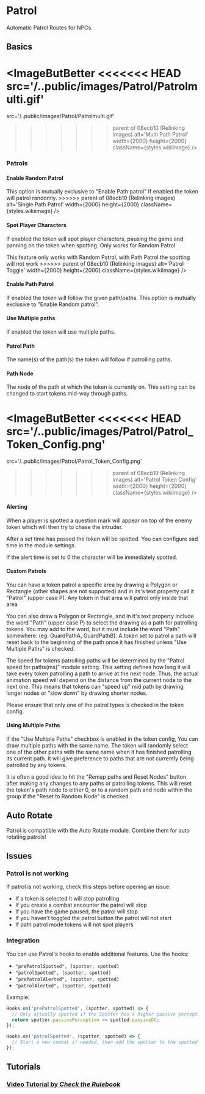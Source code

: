 
# Patrol

Automatic Patrol Routes for NPCs.

## Basics

<ImageButBetter
<<<<<<< HEAD
  src='/..public/images/Patrol/Patrolmulti.gif'
=======
  src='/..public/images/Patrol/Patrolmulti.gif'
>>>>>>> parent of 08ecb10 (Relinking images)
  alt='Multi Path Patrol'
  width={2000}
  height={2000}
  className={styles.wikiimage}
/>

### Patrols

#### Enable Random Patrol

<Callout type='warning' emoji='⚠️'>
  This option is mutually exclusive to "Enable Path patrol"
</Callout>
If enabled the token will patrol randomly.
<ImageButBetter
<<<<<<< HEAD
  src='/..public/images/Patrol/Single_Path_Patrol.gif'
=======
  src='/..public/images/Patrol/Single_Path_Patrol.gif'
>>>>>>> parent of 08ecb10 (Relinking images)
  alt='Single Path Patrol'
  width={2000}
  height={2000}
  className={styles.wikiimage}
/>

#### Spot Player Characters

If enabled the token will spot player characters, pausing the game and
panning on the token when spotting. Only works for Random Patrol

<Callout type='warning' emoji='⚠️'>
  This feature only works with Random Patrol, with Path Patrol the spotting will
  not work
</Callout>
<ImageButBetter
<<<<<<< HEAD
  src='/..public/images/Patrol/Patrol_Toggle.png'
=======
  src='/..public/images/Patrol/Patrol_Toggle.png'
>>>>>>> parent of 08ecb10 (Relinking images)
  alt='Patrol Toggle'
  width={2000}
  height={2000}
  className={styles.wikiimage}
/>

#### Enable Path Patrol

If enabled the token will follow the given path/paths. This option is
mutually exclusive to "Enable Random patrol".

#### Use Multiple paths

If enabled the token will use multiple paths.

#### Patrol Path

The name(s) of the path(s) the token will follow if patrolling paths.

#### Path Node

The node of the path at which the token is currently on. This setting
can be changed to start tokens mid-way through paths.

<ImageButBetter
<<<<<<< HEAD
  src='/..public/images/Patrol/Patrol_Token_Config.png'
=======
  src='/..public/images/Patrol/Patrol_Token_Config.png'
>>>>>>> parent of 08ecb10 (Relinking images)
  alt='Patrol Token Config'
  width={2000}
  height={2000}
  className={styles.wikiimage}
/>

#### Alerting

When a player is spotted a question mark will appear on top of the enemy
token which will then try to chase the intruder.

After a set time has passed the token will be spotted. You can configure
sad time in the module settings.

If the alert time is set to 0 the character will be immediately spotted.

#### Custom Patrols

You can have a token patrol a specific area by drawing a Polygon or
Rectangle (other shapes are not supported) and in its's text property
call it "Patrol" (upper case P). Any token in that area will patrol only
inside that area

You can also draw a Polygon or Rectangle, and in it's text property
include the word "Path" (upper case P) to select the drawing as a path
for patrolling tokens. You may add to the word, but it must include the
word "Path" somewhere. (eg. GuardPathA, GuardPathB). A token set to
patrol a path will reset back to the beginning of the path once it has
finished unless "Use Multiple Paths" is checked.

The speed for tokens patrolling paths will be determined by the "Patrol
speed for paths(ms)" module setting. This setting defines how long it
will take every token patrolling a path to arrive at the next node.
Thus, the actual animation speed will depend on the distance from the
current node to the next one. This means that tokens can "speed up" mid
path by drawing longer nodes or "slow down" by drawing shorter nodes.

Please ensure that only one of the patrol types is checked in the token
config.

#### Using Multiple Paths

If the "Use Multiple Paths" checkbox is enabled in the token config, You
can draw multiple paths with the same name. The token will randomly
select one of the other paths with the same name when it has finished
patrolling its current path. It will give preference to paths that are
not currently being patrolled by any tokens.

It is often a good idea to hit the "Remap paths and Reset Nodes" button
after making any changes to any paths or patrolling tokens. This will
reset the token's path node to either 0, or to a random path and node
within the group if the "Reset to Random Node" is checked.

## Auto Rotate

Patrol is compatible with the Auto Rotate module. Combine them for auto
rotating patrols\!

## Issues

### Patrol is not working

If patrol is not working, check this steps before opening an issue:

- If a token is selected it will stop patrolling
- If you create a combat encounter the patrol will stop
- If you have the game paused, the patrol will stop
- If you haven't toggled the patrol button the patrol will not start
- If path patrol mode tokens will not spot players

### Integration

You can use Patrol's hooks to enable additional features. Use the hooks:

- `"prePatrolSpotted", (spotter, spotted)`
- `"patrolSpotted", (spotter, spotted)`
- `"prePatrolAlerted", (spotter, spotted)`
- `"patrolAlerted", (spotter, spotted)`

Example:

```js
Hooks.on('prePatrolSpotted', (spotter, spotted) => {
  // Only actually spotted if the Spotter has a higher passive perception than the target's DC
  return spotter.passivePerception >= spotted.passiveDC;
});
```

```js
Hooks.on('patrolSpotted', (spotter, spotted) => {
  // Start a new combat if needed, then add the spotter to the spotted with a surprise round
});
```

## Tutorials

### [Video Tutorial by _Check the Rulebook_](https://youtu.be/Izx441zjtBs)
